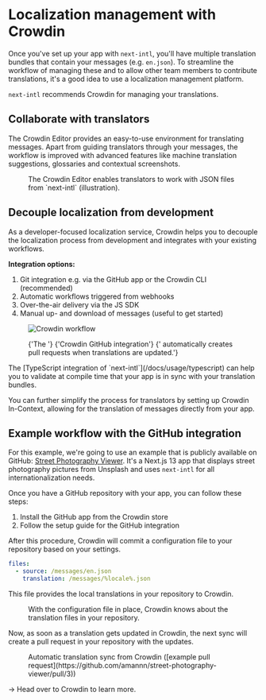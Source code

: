 
# Localization management with Crowdin

Once you've set up your app with `next-intl`, you'll have multiple translation bundles that contain your messages (e.g. `en.json`). To streamline the workflow of managing these and to allow other team members to contribute translations, it's a good idea to use a localization management platform.

`next-intl` recommends <PartnerContentLink name="localization-management-intro" href="https://crowdin.com/teams/engineering">Crowdin</PartnerContentLink> for managing your translations.

## Collaborate with translators

The Crowdin Editor provides an easy-to-use environment for translating messages. Apart from guiding translators through your messages, the workflow is improved with advanced features like machine translation suggestions, glossaries and contextual screenshots.

<figure>
  <div className="max-w-lg">
    <PartnerContentLink
      name="localization-management-translators-image"
      href="https://crowdin.com/page/freelance-translators"
    >
      <Screenshot
        src="/crowdin-editor-schematic.png"
        width={899}
        height={732}
        alt="Crowdin Editor"
      />
    </PartnerContentLink>
  </div>
  <figcaption>
    The Crowdin Editor enables translators to work with JSON files from
    `next-intl` (illustration).
  </figcaption>
</figure>

## Decouple localization from development

As a developer-focused localization service, Crowdin helps you to decouple the localization process from development and integrates with your existing workflows.

**Integration options:**

1. Git integration e.g. via the <PartnerContentLink name="localization-management-developers-integrations" href="https://support.crowdin.com/github-integration/">GitHub app</PartnerContentLink> or the <PartnerContentLink name="localization-management-developers-integrations" href="https://developer.crowdin.com/cli-tool/">Crowdin CLI</PartnerContentLink> (recommended)
2. Automatic workflows triggered from <PartnerContentLink name="localization-management-developers-integrations" href="https://developer.crowdin.com/api/v2/#tag/Webhooks">webhooks</PartnerContentLink>
3. Over-the-air delivery via the <PartnerContentLink name="localization-management-developers-integrations" href="https://developer.crowdin.com/sdk-ota-web/">JS SDK</PartnerContentLink>
4. Manual up- and download of messages (useful to get started)

<figure>
  <div className="max-w-2xl">
    <PartnerContentLink
      name="localization-management-developers-image"
      href="https://crowdin.com/teams/engineering"
    >
      <Image
        src="/crowdin-workflow.png"
        width={858}
        height={332}
        alt="Crowdin workflow"
        className="dark:contrast-75 dark:invert"
      />
    </PartnerContentLink>
  </div>
  <figcaption>
    <p>
      {'The '}
      <PartnerContentLink
        name="localization-management-developers-image-caption"
        href="https://support.crowdin.com/github-integration/"
      >
        {'Crowdin GitHub integration'}
      </PartnerContentLink>
      {' automatically creates pull requests when translations are updated.'}
    </p>
  </figcaption>
</figure>

<Callout>
  The [TypeScript integration of `next-intl`](/docs/usage/typescript) can help
  you to validate at compile time that your app is in sync with your translation
  bundles.
</Callout>

You can further simplify the process for translators by setting up <PartnerContentLink name="localization-management-developers" href="https://developer.crowdin.com/in-context-localization/">Crowdin In-Context</PartnerContentLink>, allowing for the translation of messages directly from your app.

## Example workflow with the GitHub integration

For this example, we're going to use an example that is publicly available on GitHub: [Street Photography Viewer](https://github.com/amannn/street-photography-viewer). It's a Next.js 13 app that displays street photography pictures from Unsplash and uses `next-intl` for all internationalization needs.

Once you have a GitHub repository with your app, you can follow these steps:

1. Install <PartnerContentLink name="localization-management-example" href="https://store.crowdin.com/github">the GitHub app from the Crowdin store</PartnerContentLink>
2. Follow <PartnerContentLink name="localization-management-example" href="https://support.crowdin.com/github-integration/">the setup guide for the GitHub integration</PartnerContentLink>

After this procedure, Crowdin will commit a configuration file to your repository based on your settings.

```yml filename="crowdin.yml"
files:
  - source: /messages/en.json
    translation: /messages/%locale%.json
```

This file provides the local translations in your repository to Crowdin.

<figure>
  <div className="max-w-2xl">
    <Screenshot
      src="/crowdin-repo-mapping.png"
      width={753}
      height={393}
      alt="Crowdin repository mapping"
    />
  </div>
  <figcaption>
    With the configuration file in place, Crowdin knows about the translation
    files in your repository.
  </figcaption>
</figure>

Now, as soon as a translation gets updated in Crowdin, the next sync will create a pull request in your repository with the updates.

<figure>
  <div className="max-w-2xl">
    <Screenshot
      src="/crowdin-repo-sync.png"
      width={805}
      height={371}
      alt="Crowdin repository sync"
    />
  </div>
  <figcaption>
    Automatic translation sync from Crowdin ([example pull
    request](https://github.com/amannn/street-photography-viewer/pull/3))
  </figcaption>
</figure>

→ Head over to <PartnerContentLink name="localization-management-example" href="https://crowdin.com/">Crowdin</PartnerContentLink> to learn more.

